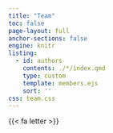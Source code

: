 ```yaml
---
title: "Team"
toc: false
page-layout: full
anchor-sections: false
engine: knitr
listing:
  - id: authors
    contents: ./*/index.qmd
    type: custom
    template: members.ejs
    sort: ''
css: team.css
---
```


<!-- this is here to make sure fontawesome is loaded in-->
{{< fa letter >}}

:::{#authors}
:::
